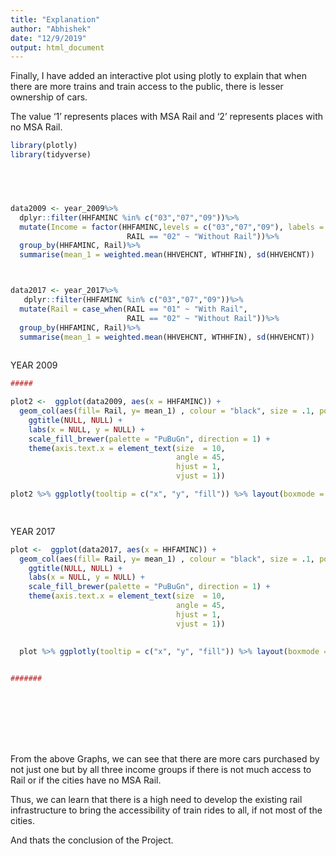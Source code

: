 ```yaml
---
title: "Explanation"
author: "Abhishek"
date: "12/9/2019"
output: html_document
---
```


Finally, I have added an interactive plot using plotly to explain that when there are more trains and train access to the public, there is 
lesser ownership of cars.

The value '1' represents places with MSA Rail and '2' represents places with no MSA Rail. 


```r

library(plotly)
library(tidyverse)

  



data2009 <- year_2009%>%
  dplyr::filter(HHFAMINC %in% c("03","07","09"))%>%
  mutate(Income = factor(HHFAMINC,levels = c("03","07","09"), labels = c("Low","Medium","High")), Rail = case_when(RAIL == "01" ~ "With Rail",
                          RAIL == "02" ~ "Without Rail"))%>%
  group_by(HHFAMINC, Rail)%>%
  summarise(mean_1 = weighted.mean(HHVEHCNT, WTHHFIN), sd(HHVEHCNT))



data2017 <- year_2017%>%
   dplyr::filter(HHFAMINC %in% c("03","07","09"))%>%
  mutate(Rail = case_when(RAIL == "01" ~ "With Rail",
                          RAIL == "02" ~ "Without Rail"))%>%
  group_by(HHFAMINC, Rail)%>%
  summarise(mean_1 = weighted.mean(HHVEHCNT, WTHHFIN), sd(HHVEHCNT))
  
```


YEAR 2009


```r

#####

plot2 <-  ggplot(data2009, aes(x = HHFAMINC)) + 
  geom_col(aes(fill= Rail, y= mean_1) , colour = "black", size = .1, position = "dodge") +
    ggtitle(NULL, NULL) +
    labs(x = NULL, y = NULL) +
    scale_fill_brewer(palette = "PuBuGn", direction = 1) + 
    theme(axis.text.x = element_text(size  = 10, 
                                     angle = 45,
                                     hjust = 1,
                                     vjust = 1))

plot2 %>% ggplotly(tooltip = c("x", "y", "fill")) %>% layout(boxmode = "group")

  

```
  
  
YEAR 2017  
  
``` r
  

plot <-  ggplot(data2017, aes(x = HHFAMINC)) + 
  geom_col(aes(fill= Rail, y= mean_1) , colour = "black", size = .1, position = "dodge") +
    ggtitle(NULL, NULL) +
    labs(x = NULL, y = NULL) +
    scale_fill_brewer(palette = "PuBuGn", direction = 1) + 
    theme(axis.text.x = element_text(size  = 10, 
                                     angle = 45,
                                     hjust = 1,
                                     vjust = 1))
  
  
  plot %>% ggplotly(tooltip = c("x", "y", "fill")) %>% layout(boxmode = "group")


#######









```

From the above Graphs, we can see that there are more cars purchased by not just one but by all three income groups if there is not much access to Rail or if the cities have no MSA Rail.

Thus, we can learn that there is a high need to develop the existing rail infrastructure to bring the accessibility of train rides to all, if not most of the cities.


And thats the conclusion of the Project.